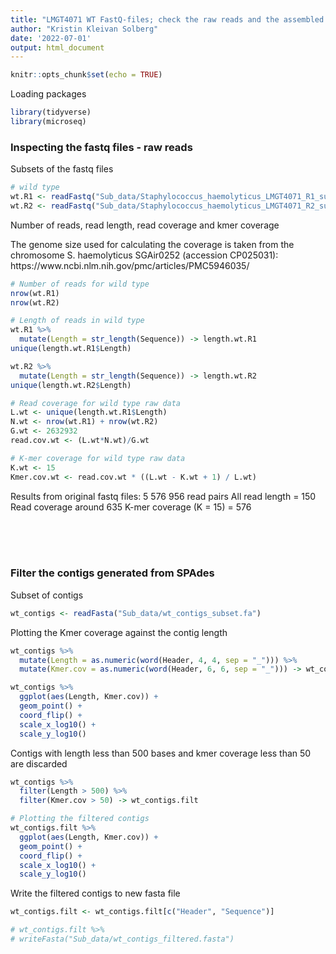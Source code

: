 ```yaml
---
title: "LMGT4071 WT FastQ-files; check the raw reads and the assembled contigs"
author: "Kristin Kleivan Solberg"
date: '2022-07-01'
output: html_document
---
```


```r
knitr::opts_chunk$set(echo = TRUE)
```


Loading packages 
```r
library(tidyverse)
library(microseq)
```


### Inspecting the fastq files - raw reads

Subsets of the fastq files
```r
# wild type
wt.R1 <- readFastq("Sub_data/Staphylococcus_haemolyticus_LMGT4071_R1_subset.fq")
wt.R2 <- readFastq("Sub_data/Staphylococcus_haemolyticus_LMGT4071_R2_subset.fq")
```


Number of reads, read length, read coverage and kmer coverage

The genome size used for calculating the coverage is taken from the chromosome S. haemolyticus SGAir0252 (accession CP025031): https://www.ncbi.nlm.nih.gov/pmc/articles/PMC5946035/
```r
# Number of reads for wild type
nrow(wt.R1)
nrow(wt.R2)

# Length of reads in wild type
wt.R1 %>% 
  mutate(Length = str_length(Sequence)) -> length.wt.R1
unique(length.wt.R1$Length)

wt.R2 %>% 
  mutate(Length = str_length(Sequence)) -> length.wt.R2
unique(length.wt.R2$Length)

# Read coverage for wild type raw data
L.wt <- unique(length.wt.R1$Length)
N.wt <- nrow(wt.R1) + nrow(wt.R2)
G.wt <- 2632932
read.cov.wt <- (L.wt*N.wt)/G.wt

# K-mer coverage for wild type raw data
K.wt <- 15
Kmer.cov.wt <- read.cov.wt * ((L.wt - K.wt + 1) / L.wt)
```

Results from original fastq files:
5 576 956 read pairs
All read length = 150
Read coverage around 635
K-mer coverage (K = 15) = 576

<br>
<br>
<br>

### Filter the contigs generated from SPAdes 


Subset of contigs 
```r
wt_contigs <- readFasta("Sub_data/wt_contigs_subset.fa")
```


Plotting the Kmer coverage against the contig length
```r
wt_contigs %>% 
  mutate(Length = as.numeric(word(Header, 4, 4, sep = "_"))) %>% 
  mutate(Kmer.cov = as.numeric(word(Header, 6, 6, sep = "_"))) -> wt_contigs

wt_contigs %>% 
  ggplot(aes(Length, Kmer.cov)) +
  geom_point() +
  coord_flip() +
  scale_x_log10() +
  scale_y_log10()
```


Contigs with length less than 500 bases and kmer coverage less than 50 are discarded
```r
wt_contigs %>% 
  filter(Length > 500) %>% 
  filter(Kmer.cov > 50) -> wt_contigs.filt

# Plotting the filtered contigs
wt_contigs.filt %>% 
  ggplot(aes(Length, Kmer.cov)) +
  geom_point() +
  coord_flip() +
  scale_x_log10() +
  scale_y_log10()
```


Write the filtered contigs to new fasta file
```r
wt_contigs.filt <- wt_contigs.filt[c("Header", "Sequence")]  

# wt_contigs.filt %>% 
# writeFasta("Sub_data/wt_contigs_filtered.fasta")
```